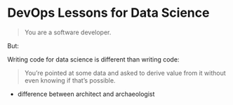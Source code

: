 # DevOps Lessons for Data Science

> You are a software developer.

But:

Writing code for data science is different than writing code:

> You’re pointed at some data and asked to derive value from it without even knowing if that’s possible.

- difference between architect and archaeologist

